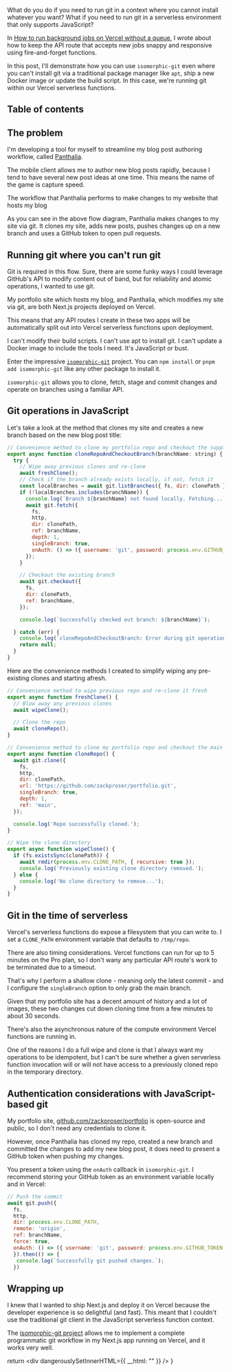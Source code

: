 


What do you do if you need to run git in a context where you cannot install whatever you want? What if you need to run git 
in a serverless environment that only supports JavaScript?

In [How to run background jobs on Vercel without a queue](/blog/how-to-run-background-jobs-on-vercel-without-a-queue), I wrote about how to keep the API route that accepts new jobs snappy and responsive using fire-and-forget functions.

In this post, I'll demonstrate how you can use `isomorphic-git` even where you can't install git via a traditional package manager like `apt`, ship a new Docker image or update the build script. In this case, we're running 
git within our Vercel serverless functions.

## Table of contents


## The problem

I'm developing a tool for myself to streamline my blog post authoring workflow, called [Panthalia](https://github.com/zackproser/panthalia).

The mobile client allows me to author new blog posts rapidly, because I tend to have several new post ideas at one time. This means the name of the game is capture speed.


<figcaption>The workflow that Panthalia performs to make changes to my website that hosts my blog</figcaption>

As you can see in the above flow diagram, Panthalia makes changes to my site via git. It clones my site, adds new posts, pushes changes up on a new branch and uses a GitHub token to open pull requests. 

## Running git where you can't run git

Git is required in this flow. Sure, there are some funky ways I could leverage GitHub's API to modify content out of band, but for reliability and atomic operations, I wanted to use git. 

My portfolio site which hosts my blog, and Panthalia, which modifies my site via git, are both Next.js projects deployed on Vercel. 

This means that any API routes I create in these two apps will be automatically split out into Vercel serverless functions upon deployment. 

I can't modify their build scripts. I can't use apt to install git. I can't update a Docker image to include the tools I need. It's JavaScript or bust. 

Enter the impressive [`isomorphic-git`](https://www.npmjs.com/package/isomorphic-git) project. You can `npm install` or `pnpm add isomorphic-git` like any other package to install it.

`isomorphic-git` allows you to clone, fetch, stage and commit changes and operate on branches using a familiar API.

## Git operations in JavaScript

Let's take a look at the method that clones my site and creates a new branch based on the new blog post title: 

```javascript
// Convenience method to clone my portfolio repo and checkout the supplied branch
export async function cloneRepoAndCheckoutBranch(branchName: string) {
  try {
    // Wipe away previous clones and re-clone
    await freshClone();
    // Check if the branch already exists locally, if not, fetch it
    const localBranches = await git.listBranches({ fs, dir: clonePath });
    if (!localBranches.includes(branchName)) {
      console.log(`Branch ${branchName} not found locally. Fetching...`);
      await git.fetch({
        fs,
        http,
        dir: clonePath,
        ref: branchName,
        depth: 1,
        singleBranch: true,
        onAuth: () => ({ username: 'git', password: process.env.GITHUB_TOKEN }),
      });
    }

    // Checkout the existing branch
    await git.checkout({
      fs,
      dir: clonePath,
      ref: branchName,
    });

    console.log(`Successfully checked out branch: ${branchName}`);

  } catch (err) {
    console.log(`cloneRepoAndCheckoutBranch: Error during git operations: ${err}`);
    return null;
  }
}
```

Here are the convenience methods I created to simplify wiping any pre-existing clones and starting afresh. 

```javascript
// Convenience method to wipe previous repo and re-clone it fresh
export async function freshClone() {
  // Blow away any previous clones 
  await wipeClone();

  // Clone the repo
  await cloneRepo();
}

// Convenience method to clone my portfolio repo and checkout the main branch
export async function cloneRepo() {
  await git.clone({
    fs,
    http,
    dir: clonePath,
    url: 'https://github.com/zackproser/portfolio.git',
    singleBranch: true,
    depth: 1,
    ref: 'main',
  });

  console.log('Repo successfully cloned.');
}

// Wipe the clone directory
export async function wipeClone() {
  if (fs.existsSync(clonePath)) {
    await rmdir(process.env.CLONE_PATH, { recursive: true });
    console.log('Previously existing clone directory removed.');
  } else {
    console.log('No clone directory to remove...');
  }
}
```

## Git in the time of serverless

Vercel's serverless functions do expose a filesystem that you can write to. I set a `CLONE_PATH` environment variable that defaults to `/tmp/repo`. 

There are also timing considerations. Vercel functions can run for up to 5 minutes on the Pro plan, so I don't wany any particular API route's work to be 
terminated due to a timeout. 

That's why I perform a shallow clone - meaning only the latest commit - and I configure the `singleBranch` option to only grab the main branch. 

Given that my portfolio site has a decent amount of history and a lot of images, these two changes cut down 
cloning time from a few minutes to about 30 seconds.

There's also the asynchronous nature of the compute environment Vercel functions are running in. 

One of the reasons I do a full wipe and clone is that 
I always want my operations to be idempotent, but I can't be sure whether a given serverless function invocation will or will not have access to a previously cloned repo
in the temporary directory. 


## Authentication considerations with JavaScript-based git

My portfolio site, [github.com/zackproser/portfolio](https://github.com/zackproser/portfolio) is open-source and public, so I don't need any credentials to clone it. 

However, once Panthalia has cloned my repo, created a new branch and committed the changes to add my new blog post, it does need to present a 
GitHub token when pushing my changes. 

You present a token using the `onAuth` callback in `isomorphic-git`. I recommend storing your GitHub token as an environment variable locally and in Vercel: 

```javascript
// Push the commit
await git.push({
  fs,
  http,
  dir: process.env.CLONE_PATH,
  remote: 'origin',
  ref: branchName,
  force: true,
  onAuth: () => ({ username: 'git', password: process.env.GITHUB_TOKEN }),
  }).then(() => {
   console.log(`Successfully git pushed changes.`);
  })

```

## Wrapping up

I knew that I wanted to ship Next.js and deploy it on Vercel because the developer experience is so delightful (and fast). This meant that I couldn't use the traditional git client 
in the JavaScript serverless function context. 

The [isomorphic-git project](https://isomorphic-git.org/) allows me to implement a complete programmatic git workflow in my Next.js app running on Vercel, and it works very well.


  return <div dangerouslySetInnerHTML={{ __html: "" }} />
}
